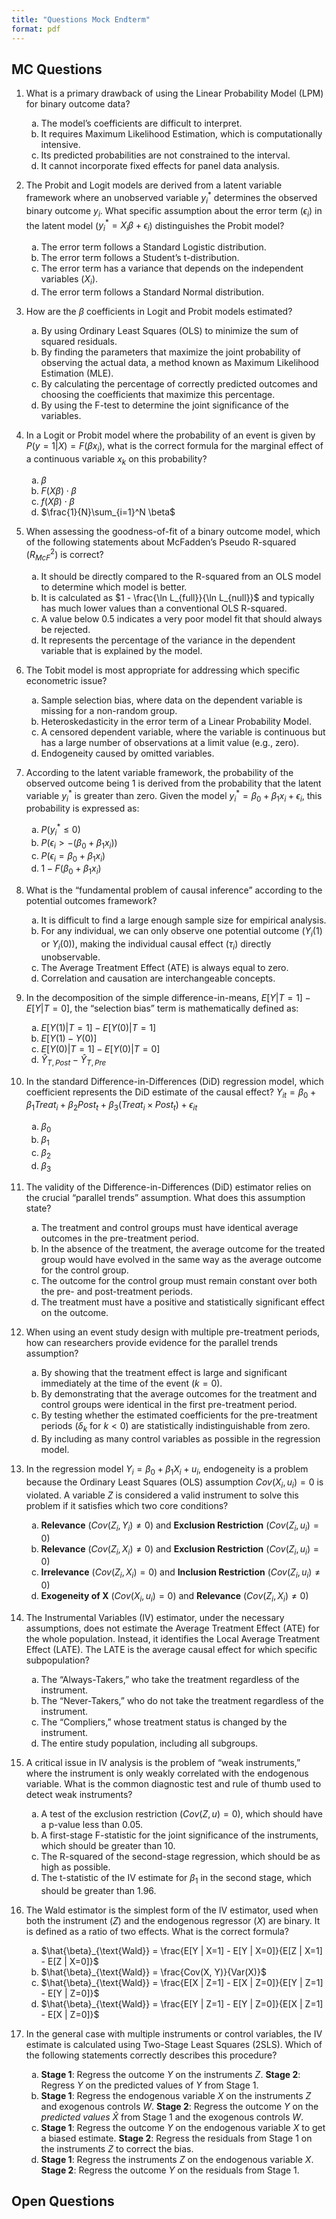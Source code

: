 ```yaml
---
title: "Questions Mock Endterm"
format: pdf
---
```


## MC Questions


1.  What is a primary drawback of using the Linear Probability Model (LPM) for binary outcome data?

    a) The model's coefficients are difficult to interpret.
    b) It requires Maximum Likelihood Estimation, which is computationally intensive.
    c) Its predicted probabilities are not constrained to the interval.
    d) It cannot incorporate fixed effects for panel data analysis.


1.  The Probit and Logit models are derived from a latent variable framework where an unobserved variable $y_i^*$ determines the observed binary outcome $y_i$. What specific assumption about the error term ($\epsilon_i$) in the latent model ($y_i^* = X_i\beta + \epsilon_i$) distinguishes the Probit model?

    a) The error term follows a Standard Logistic distribution.
    b) The error term follows a Student's t-distribution.
    c) The error term has a variance that depends on the independent variables ($X_i$).
    d) The error term follows a Standard Normal distribution.


1.  How are the $\beta$ coefficients in Logit and Probit models estimated?

    a) By using Ordinary Least Squares (OLS) to minimize the sum of squared residuals.
    b) By finding the parameters that maximize the joint probability of observing the actual data, a method known as Maximum Likelihood Estimation (MLE).
    c) By calculating the percentage of correctly predicted outcomes and choosing the coefficients that maximize this percentage.
    d) By using the F-test to determine the joint significance of the variables.


1.  In a Logit or Probit model where the probability of an event is given by $P(y=1|X) = F(\beta x_i)$, what is the correct formula for the marginal effect of a continuous variable $x_k$ on this probability?

    a) $\beta$
    b) $F(X\beta) \cdot \beta$
    c) $f(X\beta) \cdot \beta$
    d) $\frac{1}{N}\sum_{i=1}^N \beta$


1. When assessing the goodness-of-fit of a binary outcome model, which of the following statements about McFadden's Pseudo R-squared ($R^2_{McF}$) is correct?

    a) It should be directly compared to the R-squared from an OLS model to determine which model is better.
    b) It is calculated as $1 - \frac{\ln L_{full}}{\ln L_{null}}$ and typically has much lower values than a conventional OLS R-squared.
    c) A value below 0.5 indicates a very poor model fit that should always be rejected.
    d) It represents the percentage of the variance in the dependent variable that is explained by the model.


1. The Tobit model is most appropriate for addressing which specific econometric issue?

    a) Sample selection bias, where data on the dependent variable is missing for a non-random group.
    b) Heteroskedasticity in the error term of a Linear Probability Model.
    c) A censored dependent variable, where the variable is continuous but has a large number of observations at a limit value (e.g., zero).
    d) Endogeneity caused by omitted variables.


1. According to the latent variable framework, the probability of the observed outcome being 1 is derived from the probability that the latent variable $y_i^*$ is greater than zero. Given the model $y_i^* = \beta_0 + \beta_1 x_i + \epsilon_i$, this probability is expressed as:

    a) $P(y_i^* \le 0)$
    b) $P(\epsilon_i > -(\beta_0 + \beta_1 x_i))$
    c) $P(\epsilon_i = \beta_0 + \beta_1 x_i)$
    d) $1 - F(\beta_0 + \beta_1 x_i)$

1. What is the "fundamental problem of causal inference" according to the potential outcomes framework?

    a) It is difficult to find a large enough sample size for empirical analysis.
    b) For any individual, we can only observe one potential outcome ($Y_i(1)$ or $Y_i(0)$), making the individual causal effect ($\tau_i$) directly unobservable.
    c) The Average Treatment Effect (ATE) is always equal to zero.
    d) Correlation and causation are interchangeable concepts.

1. In the decomposition of the simple difference-in-means, $E[Y|T=1] - E[Y|T=0]$, the "selection bias" term is mathematically defined as:

    a) $E[Y(1)|T=1] - E[Y(0)|T=1]$
    b) $E[Y(1) - Y(0)]$
    c) $E[Y(0)|T=1] - E[Y(0)|T=0]$
    d) $\hat{Y}_{T,Post} - \hat{Y}_{T, Pre}$

1. In the standard Difference-in-Differences (DiD) regression model, which coefficient represents the DiD estimate of the causal effect? $Y_{it} = \beta_0 + \beta_1 Treat_i + \beta_2 Post_t + \beta_3(Treat_i \times Post_t) + \epsilon_{it}$

    a) $\beta_0$
    b) $\beta_1$
    c) $\beta_2$
    d) $\beta_3$

1. The validity of the Difference-in-Differences (DiD) estimator relies on the crucial "parallel trends" assumption. What does this assumption state?

    a) The treatment and control groups must have identical average outcomes in the pre-treatment period.
    b) In the absence of the treatment, the average outcome for the treated group would have evolved in the same way as the average outcome for the control group.
    c) The outcome for the control group must remain constant over both the pre- and post-treatment periods.
    d) The treatment must have a positive and statistically significant effect on the outcome.

1. When using an event study design with multiple pre-treatment periods, how can researchers provide evidence for the parallel trends assumption?

    a) By showing that the treatment effect is large and significant immediately at the time of the event ($k=0$).
    b) By demonstrating that the average outcomes for the treatment and control groups were identical in the first pre-treatment period.
    c) By testing whether the estimated coefficients for the pre-treatment periods ($\delta_k$ for $k < 0$) are statistically indistinguishable from zero.
    d) By including as many control variables as possible in the regression model.

1. In the regression model $Y_i = \beta_0 + \beta_1 X_i + u_i$, endogeneity is a problem because the Ordinary Least Squares (OLS) assumption $Cov(X_i, u_i) = 0$ is violated. A variable $Z$ is considered a valid instrument to solve this problem if it satisfies which two core conditions?

    a) **Relevance** ($Cov(Z_i, Y_i) \neq 0$) and **Exclusion Restriction** ($Cov(Z_i, u_i) = 0$)
    b) **Relevance** ($Cov(Z_i, X_i) \neq 0$) and **Exclusion Restriction** ($Cov(Z_i, u_i) = 0$)
    c) **Irrelevance** ($Cov(Z_i, X_i) = 0$) and **Inclusion Restriction** ($Cov(Z_i, u_i) \neq 0$)
    d) **Exogeneity of X** ($Cov(X_i, u_i) = 0$) and **Relevance** ($Cov(Z_i, X_i) \neq 0$)

1. The Instrumental Variables (IV) estimator, under the necessary assumptions, does not estimate the Average Treatment Effect (ATE) for the whole population. Instead, it identifies the Local Average Treatment Effect (LATE). The LATE is the average causal effect for which specific subpopulation?

    a) The "Always-Takers," who take the treatment regardless of the instrument.
    b) The "Never-Takers," who do not take the treatment regardless of the instrument.
    c) The "Compliers," whose treatment status is changed by the instrument.
    d) The entire study population, including all subgroups.

1. A critical issue in IV analysis is the problem of "weak instruments," where the instrument is only weakly correlated with the endogenous variable. What is the common diagnostic test and rule of thumb used to detect weak instruments?

    a) A test of the exclusion restriction ($Cov(Z, u) = 0$), which should have a p-value less than 0.05.
    b) A first-stage F-statistic for the joint significance of the instruments, which should be greater than 10.
    c) The R-squared of the second-stage regression, which should be as high as possible.
    d) The t-statistic of the IV estimate for $\beta_1$ in the second stage, which should be greater than 1.96.

1. The Wald estimator is the simplest form of the IV estimator, used when both the instrument ($Z$) and the endogenous regressor ($X$) are binary. It is defined as a ratio of two effects. What is the correct formula?

    a) $\hat{\beta}_{\text{Wald}} = \frac{E[Y | X=1] - E[Y | X=0]}{E[Z | X=1] - E[Z | X=0]}$
    b) $\hat{\beta}_{\text{Wald}} = \frac{Cov(X, Y)}{Var(X)}$
    c) $\hat{\beta}_{\text{Wald}} = \frac{E[X | Z=1] - E[X | Z=0]}{E[Y | Z=1] - E[Y | Z=0]}$
    d) $\hat{\beta}_{\text{Wald}} = \frac{E[Y | Z=1] - E[Y | Z=0]}{E[X | Z=1] - E[X | Z=0]}$


1. In the general case with multiple instruments or control variables, the IV estimate is calculated using Two-Stage Least Squares (2SLS). Which of the following statements correctly describes this procedure?

    a) **Stage 1**: Regress the outcome $Y$ on the instruments $Z$. **Stage 2**: Regress $Y$ on the predicted values of $Y$ from Stage 1.
    b) **Stage 1**: Regress the endogenous variable $X$ on the instruments $Z$ and exogenous controls $W$. **Stage 2**: Regress the outcome $Y$ on the *predicted values* $\hat{X}$ from Stage 1 and the exogenous controls $W$.
    c) **Stage 1**: Regress the outcome $Y$ on the endogenous variable $X$ to get a biased estimate. **Stage 2**: Regress the residuals from Stage 1 on the instruments $Z$ to correct the bias.
    d) **Stage 1**: Regress the instruments $Z$ on the endogenous variable $X$. **Stage 2**: Regress the outcome $Y$ on the residuals from Stage 1.


## Open Questions

